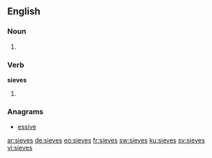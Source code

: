 ==English==

===Noun===
{{head|en}}

# {{plural of|sieve}}

===Verb===
'''sieves'''

# {{en-third-person singular of|sieve}}

===Anagrams===
* [[essive#English|essive]]

[[ar:sieves]]
[[de:sieves]]
[[eo:sieves]]
[[fr:sieves]]
[[sw:sieves]]
[[ku:sieves]]
[[sv:sieves]]
[[vi:sieves]]